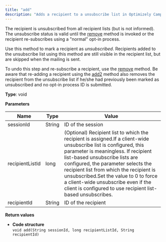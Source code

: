 ```yaml
---
title: "add"
description: "Adds a recipient to a unsubscribe list in Optimizely Campaign."
---
```


The recipient is unsubscribed from all recipient lists (but is not informed). The unsubscribe status is valid until the [remove](/optimizely-campaign/docs/remove-unsubscribews) method is invoked or the recipient re-subscribes using a "normal" opt-in process.

Use this method to mark a recipient as _unsubscribed_. Recipients added to the unsubscribe list using this method are still visible in the recipient list, but are skipped when the mailing is sent.

To undo this step and re-subscribe a recipient, use the [remove](/optimizely-campaign/docs/remove-unsubscribews) method. Be aware that re-adding a recipient using the [add2](/optimizely-campaign/docs/add2) method also removes the recipient from the unsubscribe list if he/she had previously been marked as unsubscribed and no opt-in process ID is submitted.

**Type**: void

**Parameters**

| Name            | Type   | Value                                                                                                                                                                                                                                                                                                                                                                                                                     |
| --------------- | ------ | ------------------------------------------------------------------------------------------------------------------------------------------------------------------------------------------------------------------------------------------------------------------------------------------------------------------------------------------------------------------------------------------------------------------------- |
| sessionId       | String | ID of the session                                                                                                                                                                                                                                                                                                                                                                                                         |
| recipientListId | long   | (Optional) Recipient list to which the recipient is assigned.If a client-wide unsubscribe list is configured, this parameter is meaningless. If recipient list-based unsubscribe lists are configured, the parameter selects the recipient list from which the recipient is unsubscribed.Set the value to 0 to force a client-wide unsubscribe even if the client is configured to use recipient list-based unsubscribes. |
| recipientId     | String | ID of the recipient                                                                                                                                                                                                                                                                                                                                                                                                       |

**Return values**

* **Code structure**  
`void add(String sessionId, long recipientListId, String recipientId)  
`